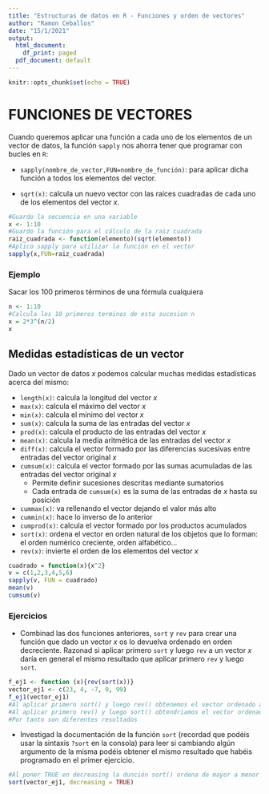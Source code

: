 ```yaml
---
title: "Estructuras de datos en R - Funciones y orden de vectores"
author: "Ramon Ceballos"
date: "15/1/2021"
output:
  html_document:
    df_print: paged
  pdf_document: default
---
```


```r
knitr::opts_chunk$set(echo = TRUE)
```

# FUNCIONES DE VECTORES

Cuando queremos aplicar una función a cada uno de los elementos de un vector de datos, la función `sapply` nos ahorra tener que programar con bucles en `R`:

- ```sapply(nombre_de_vector,FUN=nombre_de_función)```: para aplicar dicha función a todos los elementos del vector.

- ```sqrt(x)```: calcula un nuevo vector con las raíces cuadradas de cada uno de los elementos del vector $x$.

```r
#Guardo la secuencia en una variable
x <- 1:10
#Guardo la función para el cálculo de la raiz cuadrada
raiz_cuadrada <- function(elemento)(sqrt(elemento))
#Aplico sapply para utilizar la función en el vector
sapply(x,FUN=raiz_cuadrada)
```
### Ejemplo

Sacar los 100 primeros términos de una fórmula cualquiera

```r
n <- 1:10
#Calcula los 10 primeros terminos de esta sucesion n
x = 2*3^(n/2)
x
```

## Medidas estadísticas de un vector

Dado un vector de datos $x$ podemos calcular muchas medidas estadísticas acerca del mismo: 

- ```length(x)```: calcula la longitud del vector $x$
- ```max(x)```: calcula el máximo del vector $x$
- ```min(x)```: calcula el mínimo del vector $x$
- ```sum(x)```: calcula la suma de las entradas del vector $x$
- ```prod(x)```: calcula el producto de las entradas del vector $x$
- ```mean(x)```: calcula la media aritmética de las entradas del vector $x$
- ```diff(x)```: calcula el vector formado por las diferencias sucesivas entre entradas del vector original $x$
- ```cumsum(x)```: calcula el vector formado por las sumas acumuladas de las entradas del vector original $x$
	- Permite definir sucesiones descritas mediante sumatorios
	- Cada entrada de ``cumsum(x)`` es la suma de las entradas de $x$ hasta su posición
- ```cummax(x)```: va rellenando el vector dejando el valor más alto
- ```cummin(x)```: hace lo inverso de lo anterior
- ```cumprod(x)```: calcula el vector formado por los productos acumulados
- ```sort(x)```: ordena el vector en orden natural de los objetos que lo forman: el orden numérico creciente, orden alfabético...
- ```rev(x)```: invierte el orden de los elementos del vector $x$

```r
cuadrado = function(x){x^2}
v = c(1,2,3,4,5,6)
sapply(v, FUN = cuadrado)
mean(v)
cumsum(v)
```

### Ejercicios

- Combinad las dos funciones anteriores, `sort` y `rev` para crear una función que dado un vector $x$ os lo devuelva ordenado en orden decreciente. Razonad si aplicar primero `sort` y luego `rev` a un vector $x$ daría en general el mismo resultado que aplicar primero `rev` y luego `sort`.
```r
f_ej1 <- function (x){rev(sort(x))}
vector_ej1 <- c(23, 4, -7, 0, 99)
f_ej1(vector_ej1)
#Al aplicar primero sort() y luego rev() obtenemos el vector ordenado a la inversa
#Al aplicar primero rev() y luego sort() obtendriamos el vector ordenado de menor a mayor
#Por tanto son diferentes resultados
```

- Investigad la documentación de la función `sort` (recordad que podéis usar la sintaxis `?sort` en la consola) para leer si cambiando algún argumento de la misma podéis obtener el mismo resultado que habéis programado en el primer ejercicio.
```r
#Al poner TRUE en decreasing la dunción sort() ordena de mayor a menor
sort(vector_ej1, decreasing = TRUE)
```

